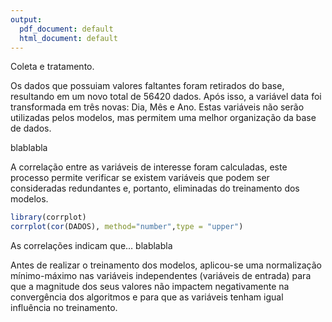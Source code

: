 ```yaml
---
output:
  pdf_document: default
  html_document: default
---
```


Coleta e tratamento.

Os dados que possuiam valores faltantes foram retirados do base, resultando em um novo total de 56420 dados. Após isso, a variável data foi transformada em três novas: Dia, Mês e Ano. Estas variáveis não serão utilizadas pelos modelos, mas permitem uma melhor organização da base de dados.

blablabla

A correlação entre as variáveis de interesse foram calculadas, este processo permite verificar se existem variáveis que podem ser consideradas redundantes e, portanto, eliminadas do treinamento dos modelos.

```r

library(corrplot)
corrplot(cor(DADOS), method="number",type = "upper")

```

As correlações indicam que... blablabla

Antes de realizar o treinamento dos modelos, aplicou-se uma normalização mínimo-máximo nas variáveis independentes (variáveis de entrada) para que a magnitude dos seus valores não impactem negativamente na convergência dos algoritmos e para que as variáveis tenham igual influência no treinamento.

